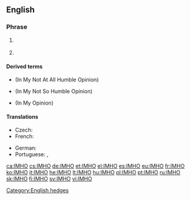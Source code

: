 ==English==

===Phrase===
{{en-phrase}}

# {{label|en|Internet}} {{initialism of|[[in my humble opinion]]|lang=en}}
# {{label|en|Internet}} {{initialism of|[[in my honest opinion]]|lang=en}}

====Derived terms====
* {{l|en|IMNAAHO}} (In My Not At All Humble Opinion)
* {{l|en|IMNSHO}} (In My Not So Humble Opinion)
* {{l|en|IMO}} (In My Opinion)

====Translations====
{{trans-top|in my humble opinion}}
* Czech: {{t|cs|DMSN}}
* French: {{t+|fr|àmha}}
{{trans-mid}}
* German: {{t+|de|mMn}}
* Portuguese: {{t+|pt|EMHO|}}, {{t+|pt|NMHO}}
{{trans-bottom}}

[[Category:English hedges]]
[[ca:IMHO]]
[[cs:IMHO]]
[[de:IMHO]]
[[et:IMHO]]
[[el:IMHO]]
[[es:IMHO]]
[[eu:IMHO]]
[[fr:IMHO]]
[[ko:IMHO]]
[[it:IMHO]]
[[he:IMHO]]
[[lt:IMHO]]
[[hu:IMHO]]
[[pl:IMHO]]
[[pt:IMHO]]
[[ru:IMHO]]
[[sk:IMHO]]
[[fi:IMHO]]
[[sv:IMHO]]
[[vi:IMHO]]